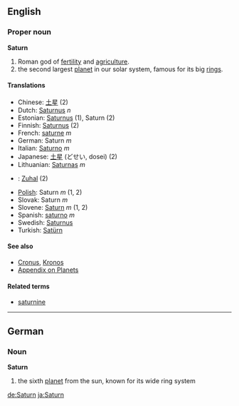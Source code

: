 ==English==
===Proper noun===
'''Saturn'''

# Roman god of [[fertility]] and [[agriculture]].
# the second largest [[planet]] in our solar system, famous for its big [[rings]].

====Translations====
*Chinese: [[土星]] (2)
*Dutch: [[Saturnus]] ''n''
*Estonian: [[Saturnus]] (1), Saturn (2)
*Finnish: [[Saturnus]] (2)
*French: [[saturne]] ''m''
*German: Saturn ''m''
*Italian: [[Saturno]] ''m''
*Japanese: [[土星]] (どせい, dosei) (2)
*Lithuanian: [[Saturnas]] ''m''
*{{ms}}: [[Zuhal]] (2)
*[[Polish]]: Saturn ''m'' (1, 2)
*Slovak: Saturn ''m''
*Slovene: [[Saturn]] ''m'' (1, 2)
*Spanish: [[saturno]] ''m''
*Swedish: [[Saturnus]]
*Turkish: [[Satürn]]

====See also====
*[[Cronus]], [[Kronos]]
*[[Wiktionary_Appendix:Planets|Appendix on Planets]]

====Related terms====
*[[saturnine]]

----

==German==
===Noun===
'''Saturn'''

# the sixth [[planet]] from the sun, known for its wide ring system

[[de:Saturn]]
[[ja:Saturn]]